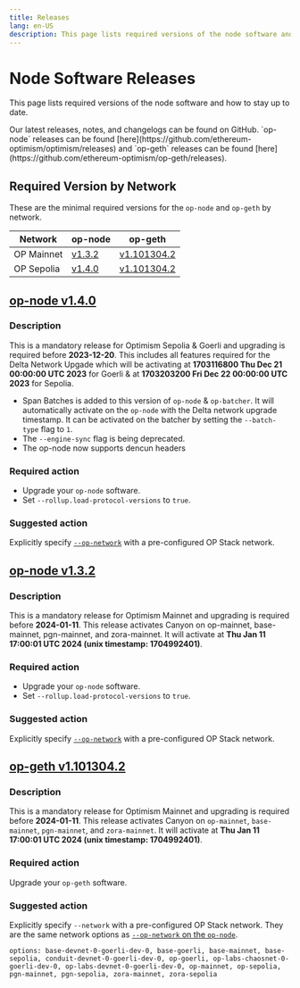 ```yaml
---
title: Releases
lang: en-US
description: This page lists required versions of the node software and how to stay up to date.
---
```



# Node Software Releases 

This page lists required versions of the node software and how to stay up to date.

<Callout type="info">
    Our latest releases, notes, and changelogs can be found on GitHub. `op-node` releases can be found [here](https://github.com/ethereum-optimism/optimism/releases)
    and `op-geth` releases can be found [here](https://github.com/ethereum-optimism/op-geth/releases).
</Callout>

## Required Version by Network 

These are the minimal required versions for the `op-node` and `op-geth` by network.

| Network    | op-node    | op-geth |
|------------|------------|---------|
| OP Mainnet | [v1.3.2](https://github.com/ethereum-optimism/optimism/releases/tag/op-node%2Fv1.3.2) | [v1.101304.2](https://github.com/ethereum-optimism/op-geth/releases/tag/v1.101304.2) |
| OP Sepolia | [v1.4.0](https://github.com/ethereum-optimism/optimism/releases/tag/op-node%2Fv1.4.0) | [v1.101304.2](https://github.com/ethereum-optimism/op-geth/releases/tag/v1.101304.2) |

## [op-node v1.4.0](https://github.com/ethereum-optimism/optimism/releases/tag/op-node%2Fv1.4.0)

### Description

This is a mandatory release for Optimism Sepolia & Goerli and upgrading is required before **2023-12-20**. 
This includes all features required for the Delta Network Upgade which will be activating at **1703116800 Thu Dec 21 00:00:00 UTC 2023** for Goerli & at **1703203200 Fri Dec 22 00:00:00 UTC 2023** for Sepolia.

- Span Batches is added to this version of `op-node` & `op-batcher`. It will automatically activate on the `op-node` with the Delta network upgrade timestamp. It can be activated on the batcher by setting the `--batch-type` flag to `1`.
- The `--engine-sync` flag is being deprecated.
- The op-node now supports dencun headers

### Required action

- Upgrade your `op-node` software.
- Set `--rollup.load-protocol-versions` to `true`.

### Suggested action

Explicitly specify [`--op-network`](https://docs.optimism.io/builders/node-operators/configuration#op-network) with a pre-configured OP Stack network. 

## [op-node v1.3.2](https://github.com/ethereum-optimism/optimism/releases/tag/op-node%2Fv1.3.2)

### Description

This is a mandatory release for Optimism Mainnet and upgrading is required before **2024-01-11**. This release activates Canyon on op-mainnet, base-mainnet, pgn-mainnet, and zora-mainnet. It will activate at **Thu Jan 11 17:00:01 UTC 2024 (unix timestamp: 1704992401)**.

### Required action

- Upgrade your `op-node` software.
- Set `--rollup.load-protocol-versions` to `true`.

### Suggested action

Explicitly specify [`--op-network`](https://docs.optimism.io/builders/node-operators/configuration#op-network) with a pre-configured OP Stack network. 

## [op-geth v1.101304.2](https://github.com/ethereum-optimism/op-geth/releases/tag/v1.101304.2)

### Description

This is a mandatory release for Optimism Mainnet and upgrading is required before **2024-01-11**. This release activates Canyon on `op-mainnet`, `base-mainnet`, `pgn-mainnet`, and `zora-mainnet`. It will activate at **Thu Jan 11 17:00:01 UTC 2024 (unix timestamp: 1704992401)**.

### Required action

Upgrade your `op-geth` software.

### Suggested action

Explicitly specify `--network` with a pre-configured OP Stack network. They are the same network options as [`--op-network` on the `op-node`](https://docs.optimism.io/builders/node-operators/configuration#op-network).

```
options: base-devnet-0-goerli-dev-0, base-goerli, base-mainnet, base-sepolia, conduit-devnet-0-goerli-dev-0, op-goerli, op-labs-chaosnet-0-goerli-dev-0, op-labs-devnet-0-goerli-dev-0, op-mainnet, op-sepolia, pgn-mainnet, pgn-sepolia, zora-mainnet, zora-sepolia
```
